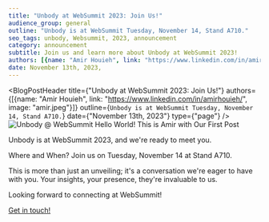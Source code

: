 ```yaml
---
title: "Unbody at WebSummit 2023: Join Us!"
audience_group: general
outline: "Unbody is at WebSummit Tuesday, November 14, Stand A710."
seo_tags: unbody, Websummit, 2023, announcement
category: announcement
subtitle: Join us and learn more about Unbody at WebSummit 2023!
authors: [{name: "Amir Houieh", link: "https://www.linkedin.com/in/amirhouieh/", image: "amir.jpeg"}]
date: November 13th, 2023,
---
```


<BlogPostHeader title={"Unbody at WebSummit 2023: Join Us!"}
                authors={[{name: "Amir Houieh", link: "https://www.linkedin.com/in/amirhouieh/", image: "amir.jpeg"}]}
                outline={`Unbody is at WebSummit Tuesday, November 14, Stand A710.`}
                date={"November 13th, 2023"}
                type={"page"}
/>
![Unbody @ WebSummit](/images/blog/websummit.png)
Hello World! This is Amir with Our First Post

Unbody is at WebSummit 2023, and we're ready to meet you.

Where and When?
Join us on Tuesday, November 14 at Stand A710.

This is more than just an unveiling; it's a conversation we're eager to have with you. Your insights, your presence, they're invaluable to us.

Looking forward to connecting at WebSummit!

[Get in touch!](https://forms.gle/Auk5PPzETNL1HD636)
